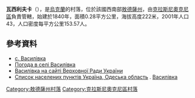 {{coord|47|37|29|N|29|35|45|E|scale:30000|display=title}}

'''瓦西利夫卡'''（{{lang-uk|Василівка}}），是[[烏克蘭|烏克蘭]]的村落，位於該國西南部[[敖德薩州|敖德薩州]]，由[[克拉斯尼奧克尼區|克拉斯尼奧克尼區]]負責管轄，始建於1840年，面積0.28平方公里，海拔高度222米，2001年人口43，人口密度每平方公里153.57人。

==參考資料==
* [http://w1.c1.rada.gov.ua/pls/z7503/A005?rdat1=30.08.2013&rf7571=24491 с. Василівка]
* [http://weather.in.ua/ua/odesskaja/2574 Погода в селі Василівка] {{Wayback|url=http://weather.in.ua/ua/odesskaja/2574 |date=20160305094849 }}
* [http://w1.c1.rada.gov.ua/pls/z7503/A005?rdat1=30.08.2013&rf7571=24491 Василівка на сайті Верховної Ради України]
* [http://maps.vlasenko.net/list/ukraine/odeska/ Список населених пунктів Україна, Одеська область] {{Wayback|url=http://maps.vlasenko.net/list/ukraine/odeska/ |date=20170802193525 }}. [http://maps.vlasenko.net/ua/odeska/krasnooknyanskyj/vasylivka/ Василівка]

{{DEFAULTSORT:Василівка}}
[[Category:敖德薩州村落|Category:敖德薩州村落]]
[[Category:克拉斯尼奧克尼區村落|Category:克拉斯尼奧克尼區村落]]


{{Odessa-geo-stub}}